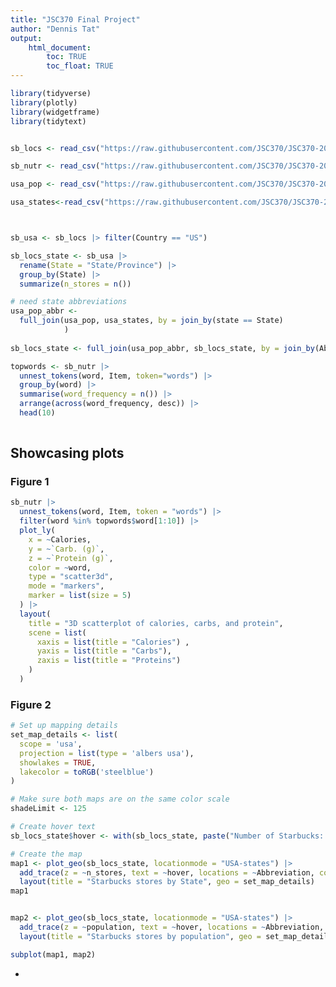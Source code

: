 ```yaml
---
title: "JSC370 Final Project"
author: "Dennis Tat"
output: 
    html_document:
        toc: TRUE
        toc_float: TRUE
---
```



```r

library(tidyverse)
library(plotly)
library(widgetframe)
library(tidytext)


sb_locs <- read_csv("https://raw.githubusercontent.com/JSC370/JSC370-2025/refs/heads/main/data/starbucks/starbucks-locations.csv")

sb_nutr <- read_csv("https://raw.githubusercontent.com/JSC370/JSC370-2025/refs/heads/main/data/starbucks/starbucks-menu-nutrition.csv")

usa_pop <- read_csv("https://raw.githubusercontent.com/JSC370/JSC370-2025/refs/heads/main/data/starbucks/us_state_pop.csv")

usa_states<-read_csv("https://raw.githubusercontent.com/JSC370/JSC370-2025/refs/heads/main/data/starbucks/states.csv")



sb_usa <- sb_locs |> filter(Country == "US")

sb_locs_state <- sb_usa |>
  rename(State = "State/Province") |>
  group_by(State) |>
  summarize(n_stores = n())

# need state abbreviations
usa_pop_abbr <- 
  full_join(usa_pop, usa_states, by = join_by(state == State)
            ) 
  
sb_locs_state <- full_join(usa_pop_abbr, sb_locs_state, by = join_by(Abbreviation == State))

topwords <- sb_nutr |>
  unnest_tokens(word, Item, token="words") |>
  group_by(word) |> 
  summarise(word_frequency = n()) |>
  arrange(across(word_frequency, desc)) |>
  head(10)
  


```


## Showcasing plots {.tabset}

### Figure 1

```r
sb_nutr |>
  unnest_tokens(word, Item, token = "words") |>
  filter(word %in% topwords$word[1:10]) |>
  plot_ly(
    x = ~Calories,
    y = ~`Carb. (g)`,
    z = ~`Protein (g)`,
    color = ~word,
    type = "scatter3d",
    mode = "markers",
    marker = list(size = 5)
  ) |>
  layout(
    title = "3D scatterplot of calories, carbs, and protein",
    scene = list(
      xaxis = list(title = "Calories") ,
      yaxis = list(title = "Carbs"),
      zaxis = list(title = "Proteins")
    )
  )
```

### Figure 2

```r
# Set up mapping details
set_map_details <- list(
  scope = 'usa',
  projection = list(type = 'albers usa'),
  showlakes = TRUE,
  lakecolor = toRGB('steelblue')
)

# Make sure both maps are on the same color scale
shadeLimit <- 125

# Create hover text
sb_locs_state$hover <- with(sb_locs_state, paste("Number of Starbucks: ", n_stores, '<br>', "State: ", state, '<br>', "Population: ", population))

# Create the map
map1 <- plot_geo(sb_locs_state, locationmode = "USA-states") |>
  add_trace(z = ~n_stores, text = ~hover, locations = ~Abbreviation, color = ~n_stores, colors = 'Purples') |>
  layout(title = "Starbucks stores by State", geo = set_map_details)
map1


map2 <- plot_geo(sb_locs_state, locationmode = "USA-states") |>
  add_trace(z = ~population, text = ~hover, locations = ~Abbreviation, color = ~population, colors = 'Purples') |>
  layout(title = "Starbucks stores by population", geo = set_map_details)

subplot(map1, map2)
```

{-}
